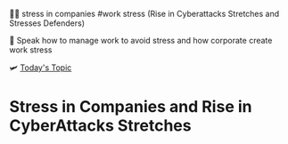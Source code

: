 🤯🤯  stress in companies #work stress (Rise in Cyberattacks Stretches and Stresses Defenders) 

📳 Speak how to manage work to avoid stress and how corporate create work stress

🛩️ [Today's Topic](https://www.wsj.com/articles/rise-in-cyberattacks-stretches-and-stresses-defenders-11664962202?tpl=cs)

# Stress in Companies and Rise in CyberAttacks Stretches
